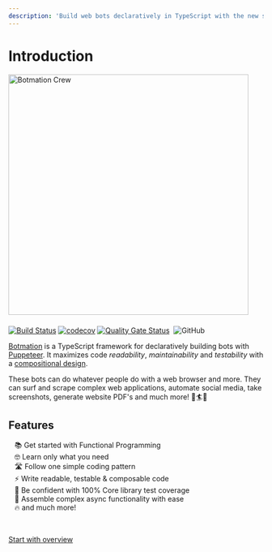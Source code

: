 ```yaml
---
description: 'Build web bots declaratively in TypeScript with the new simple framework called Botmation'
---
```


# Introduction

<img src="banner/1556x379v2.png" alt="Botmation Crew" width="474" style="margin-bottom: .5rem" />

[![Build Status](https://travis-ci.com/mrWh1te/Botmation.svg?branch=master)](https://travis-ci.com/mrWh1te/Botmation)
[![codecov](https://img.shields.io/codecov/c/github/mrWh1te/Botmation/master?label=codecov)](https://codecov.io/gh/mrWh1te/Botmation)
[![Quality Gate Status](https://sonarcloud.io/api/project_badges/measure?project=mrWh1te_Botmation&metric=alert_status)](https://sonarcloud.io/dashboard?id=mrWh1te_Botmation)
[<img src="https://david-dm.org/mrWh1te/Botmation/status.svg" alt="" />](https://david-dm.org/mrWh1te/Botmation)
![GitHub](https://img.shields.io/github/license/mrWh1te/Botmation)

[Botmation](https://github.com/mrWh1te/Botmation) is a TypeScript framework for declaratively building bots with [Puppeteer](https://github.com/puppeteer/puppeteer). It maximizes code *readability*, *maintainability* and *testability* with a [compositional design](https://en.wikipedia.org/wiki/Function_composition_%28computer_science%29).

These bots can do whatever people do with a web browser and more. They can surf and scrape complex web applications, automate social media, take screenshots, generate website PDF's and much more! 🌊🏄📸

## Features

<ul style="padding-left:.75rem;list-style:none;">
<li>📚 Get started with Functional Programming</li>
<li>🤓 Learn only what you need</li>
<li>🛣️ Follow one simple coding pattern</li>
<li>⚡️ Write readable, testable & composable code</li>
<li>🥇 Be confident with 100% Core library test coverage</li>
<li>🧱 Assemble complex async functionality with ease</li>
<li>🔥 and much more!</li>
</ul>

<br />

[Start with overview](/overview)

